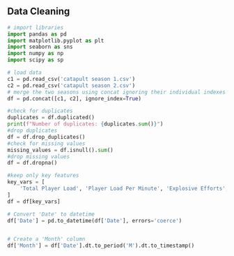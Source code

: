 ## Data Cleaning
```python
# import libraries
import pandas as pd
import matplotlib.pyplot as plt
import seaborn as sns
import numpy as np
import scipy as sp
```
```python
# load data
c1 = pd.read_csv('catapult season 1.csv')
c2 = pd.read_csv('catapult season 2.csv')
# merge the two seasons using concat ignoring their individual indexes
df = pd.concat([c1, c2], ignore_index=True)
```
```python
#check for duplicates
duplicates = df.duplicated()
print(f"Number of duplicates: {duplicates.sum()}")
#drop duplicates
df = df.drop_duplicates()
#check for missing values
missing_values = df.isnull().sum()
#drop missing values
df = df.dropna()

#keep only key features
key_vars = [
    'Total Player Load', 'Player Load Per Minute', 'Explosive Efforts', 'Session Total Jump', 'Session Jumps Per Minute', 'Total IMA', 'IMA/Min', 'Position', 'Date'
]
df = df[key_vars]

# Convert 'Date' to datetime
df['Date'] = pd.to_datetime(df['Date'], errors='coerce')


# Create a 'Month' column
df['Month'] = df['Date'].dt.to_period('M').dt.to_timestamp()
```
